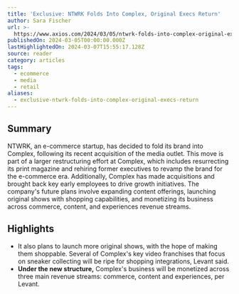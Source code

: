```yaml
---
title: 'Exclusive: NTWRK Folds Into Complex, Original Execs Return'
author: Sara Fischer
url: >-
  https://www.axios.com/2024/03/05/ntwrk-folds-into-complex-original-execs-return?utm_source=news.futureparty.com&utm_medium=newsletter&utm_campaign=golf-s-celebrity-glow-up
publishedOn: 2024-03-05T00:00:00.000Z
lastHighlightedOn: 2024-03-07T15:55:17.128Z
source: reader
category: articles
tags:
  - ecommerce
  - media
  - retail
aliases:
  - exclusive-ntwrk-folds-into-complex-original-execs-return
---
```

## Summary

NTWRK, an e-commerce startup, has decided to fold its brand into Complex, following its recent acquisition of the media outlet. This move is part of a larger restructuring effort at Complex, which includes resurrecting its print magazine and rehiring former executives to revamp the brand for the e-commerce era. Additionally, Complex has made acquisitions and brought back key early employees to drive growth initiatives. The company's future plans involve expanding content offerings, launching original shows with shopping capabilities, and monetizing its business across commerce, content, and experiences revenue streams.

## Highlights
- It also plans to launch more original shows, with the hope of making them shoppable. Several of Complex's key video franchises that focus on sneaker collecting will be ripe for shopping integrations, Levant said.
- **Under the new structure,** Complex's business will be monetized across three main revenue streams: commerce, content and experiences, per Levant.
